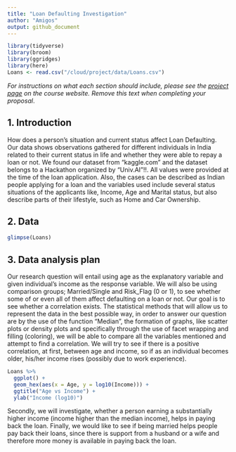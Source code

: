 ```yaml
---
title: "Loan Defaulting Investigation"
author: "Amigos"
output: github_document
---
```


```r
library(tidyverse)
library(broom)
library(ggridges)
library(here)
Loans <- read.csv("/cloud/project/data/Loans.csv")
```

*For instructions on what each section should include, please see the [project page](https://idsed.digital/assessments/project/#proposal) on the course website. Remove this text when completing your proposal*.

## 1. Introduction
How does a person's situation and current status affect Loan Defaulting.
Our data shows observations gathered for different individuals in India related to their current status in life and whether they were able to repay a loan or not. We found our dataset from "kaggle.com" and the dataset belongs to a Hackathon organized by "Univ.AI"!!.
All values were provided at the time of the loan application. Also, the cases can be described as Indian people applying for a loan and the variables used include several status situations of the applicants like, Income, Age and Marital status, but also describe parts of their lifestyle, such as Home and Car Ownership.



## 2. Data

```r
glimpse(Loans)
```



## 3. Data analysis plan
Our research question will entail using age as the explanatory variable and given individual's income as the response variable. We will also be using comparison groups; Married/Single and Risk_Flag (0 or 1), to see whether some of or even all of them affect defaulting on a loan or not. Our goal is to see whether a correlation exists.
The statistical methods that will allow us to represent the data in the best possible way, in order to answer our question are by the use of the function "Median", the formation of graphs, like scatter plots or density plots and specifically through the use of facet wrapping and filling (coloring), we will be able to compare all the variables mentioned and attempt to find a correlation.
We will try to see if there is a positive correlation, at first, between age and income, so if as an individual becomes older, his/her income rises (possibly due to work experience).

```r
Loans %>%
  ggplot() +
  geom_hex(aes(x = Age, y = log10(Income))) +
  ggtitle("Age vs Income") +
  ylab("Income (log10)")
```

Secondly, we will investigate, whether a person earning a substantially higher income (income higher than the median income), helps in paying back the loan. Finally, we would like to see if being married helps people pay back their loans, since there is support from a husband or a wife and therefore more money is available in paying back the loan.
